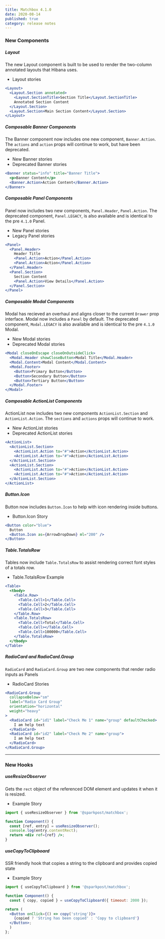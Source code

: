 ```yaml
---
title: Matchbox 4.1.0
date: 2020-08-14
published: true
category: release notes
---
```


### New Components

##### Layout

The new Layout component is built to be used to render the two-column annotated layouts that Hibana uses.

- <ExternalLink to="https://matchbox-storybook.netlify.app/?path=/story/layout-layout--column-example">
    Layout stories
  </ExternalLink>

```jsx
<Layout>
  <Layout.Section annotated>
    <Layout.SectionTitle>Section Title</Layout.SectionTitle>
    Annotated Section Content
  </Layout.Section>
  <Layout.Section>Main Section Content</Layout.Section>
</Layout>
```

##### Composable Banner Components

The Banner component now includes one new component, `Banner.Action`. The `actions` and `action` props will continue to work, but have been deprecated.

- <ExternalLink to="https://matchbox-storybook.netlify.app/?path=/story/feedback-banner--banner-with-actions">
    New Banner stories
  </ExternalLink>
- <ExternalLink to="https://matchbox-storybook.netlify.app/?path=/story/feedback-banner--banner-with-deprecated-actions">
    Deprecated Banner stories
  </ExternalLink>

```jsx
<Banner status="info" title="Banner Title">
  <p>Banner Content</p>
  <Banner.Action>Action Content</Banner.Action>
</Banner>
```

##### Composable Panel Components

Panel now includes two new components, `Panel.Header`, `Panel.Action`. The deprecated component, `Panel.LEGACY`, is also available and is identical to the pre `4.1.0` Panel.

- <ExternalLink to="https://matchbox-storybook.netlify.app/?path=/story/layout-panel--with-a-header">
    New Panel stories
  </ExternalLink>
- <ExternalLink to="https://matchbox-storybook.netlify.app/?path=/story/layout-legacy-panel--with-a-title">
    Legacy Panel stories
  </ExternalLink>

```jsx
<Panel>
  <Panel.Header>
    Header Title
    <Panel.Action>Action</Panel.Action>
    <Panel.Action>Action</Panel.Action>
  </Panel.Header>
  <Panel.Section>
    Section Content
    <Panel.Action>View Details</Panel.Action>
  </Panel.Section>
</Panel>
```

##### Composable Modal Components

Modal has recieved an overhaul and aligns closer to the current `Drawer` prop interface. Modal now includes a `Panel` by default. The deprecated component, `Modal.LEGACY` is also available and is identical to the pre `4.1.0` Modal.

- <ExternalLink to="https://matchbox-storybook.netlify.app/?path=/story/overlays-modal--open">
    New Modal stories
  </ExternalLink>
- <ExternalLink to="https://matchbox-storybook.netlify.app/?path=/story/overlays-modal--legacy">
    Deprecated Modal stories
  </ExternalLink>

```jsx
<Modal closeOnEscape closeOnOutsideClick>
  <Modal.Header showCloseButton>Modal Title</Modal.Header>
  <Modal.Content>Modal Content</Modal.Content>
  <Modal.Footer>
    <Button>Primary Button</Button>
    <Button>Secondary Button</Button>
    <Button>Tertiary Button</Button>
  </Modal.Footer>
</Modal>
```

##### Composable ActionList Components

ActionList now includes two new components `ActionList.Section` and `ActionList.Action`. The `sections` and `actions` props will continue to work.

- <ExternalLink to="https://matchbox-storybook.netlify.app/?path=/story/action-actionlist--within-popovers">
    New ActionList stories
  </ExternalLink>
- <ExternalLink to="https://matchbox-storybook.netlify.app/?path=/story/action-actionlist--deprecated-usage">
    Deprecated ActionList stories
  </ExternalLink>

```jsx
<ActionList>
  <ActionList.Section>
    <ActionList.Action to="#">Action</ActionList.Action>
    <ActionList.Action to="#">Action</ActionList.Action>
  </ActionList.Section>
  <ActionList.Section>
    <ActionList.Action to="#">Action</ActionList.Action>
    <ActionList.Action to="#">Action</ActionList.Action>
  </ActionList.Section>
</ActionList>
```

##### Button.Icon

Button now includes `Button.Icon` to help with icon rendering inside buttons.

- <ExternalLink to="https://matchbox-storybook.netlify.app/?path=/story/action-button--icon">
    Button.Icon Story
  </ExternalLink>

```jsx
<Button color="blue">
  Button
  <Button.Icon as={ArrowDropDown} ml="200" />
</Button>
```

##### Table.TotalsRow

Tables now include `Table.TotalsRow` to assist rendering correct font styles of a totals row.

- <ExternalLink to="https://matchbox-storybook.netlify.app/?path=/story/layout-table--table-components">
    Table.TotalsRow Example
  </ExternalLink>

```jsx
<Table>
  <tbody>
    <Table.Row>
      <Table.Cell>1</Table.Cell>
      <Table.Cell>2</Table.Cell>
      <Table.Cell>3</Table.Cell>
    </Table.Row>
    <Table.TotalsRow>
      <Table.Cell>Total</Table.Cell>
      <Table.Cell></Table.Cell>
      <Table.Cell>100000</Table.Cell>
    </Table.TotalsRow>
  </tbody>
</Table>
```

##### RadioCard and RadioCard.Group

`RadioCard` and `RadioCard.Group` are two new components that render radio inputs as Panels

- <ExternalLink to="https://matchbox-storybook.netlify.app/?path=/story/form-radiocard--heavy-weight">
    RadioCard Stories
  </ExternalLink>

```jsx
<RadioCard.Group
  collapseBelow="sm"
  label="Radio Card Group"
  orientation="horizontal"
  weight="heavy"
>
  <RadioCard id="id1" label="Check Me 1" name="group" defaultChecked>
    I am help text
  </RadioCard>
  <RadioCard id="id2" label="Check Me 2" name="group">
    I am help text
  </RadioCard>
</RadioCard.Group>
```

<hr />

### New Hooks

##### useResizeObserver

Gets the `rect` object of the referenced DOM element and updates it when it is resized.

- <ExternalLink to="https://matchbox-storybook.netlify.app/?path=/story/utility-useresizeobserver--example-usage">
    Example Story
  </ExternalLink>

```jsx
import { useResizeObserver } from '@sparkpost/matchbox';

function Component() {
  const [ref, entry] = useResizeObserver();
  console.log(entry.contentRect);
  return <div ref={ref} />;
}
```

##### useCopyToClipboard

SSR friendly hook that copies a string to the clipboard and provides copied state

- <ExternalLink to="https://matchbox-storybook.netlify.app/?path=/story/utility-usecopytoclipboard--example-usage">
    Example Story
  </ExternalLink>

```jsx
import { useCopyToClipboard } from '@sparkpost/matchbox';

function Component() {
  const { copy, copied } = useCopyToClipboard({ timeout: 2000 });

return (
  <Button onClick={() => copy('string')}>
    {copied ? 'String has been copied' : 'Copy to clipboard'}
  </Button>;
  )
};
```
